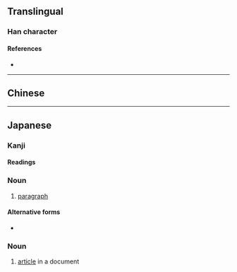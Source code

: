 {{also|條}}
{{character inf09257239613o/new}}

==Translingual==

===Han character===
{{Han char|rn=75|rad=木|as=03|sn=7|four=|canj=HED|ids=⿱夂朩(G)⿱夂木(J)}}

====References====
* {{Han ref|kx=0513.011|dkj=14486|hdz=21161.080|uh=6761|ud=26465}}

----

==Chinese==
{{zh-see|條|sv}}

----

==Japanese==
{{ja-kanji forms|条|條}}

===Kanji===
{{ja-kanji|grade=5|rs=木03|kyu=條}}

====Readings====
{{ja-readings
|goon=じょう<でう
|kanon=ちょう<てう
|kun=えだ, すじ-
}}

===Noun===
{{ja-noun|くだり|kyu=條}}

# [[paragraph]]

====Alternative forms====
* {{l|ja|件}}

===Noun===
{{ja-noun|じょう|kyu=條|hhira=でう}}

# [[article]] in a document